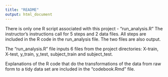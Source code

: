 ```yaml
---
title: "README"
output: html_document
---
```


There is only one R script associated with this project - "run_analysis.R"  The instructor's instructions call for 5 steps and
2 data files.  All steps are included in the R code in the run_analysis file.  The two files are also output.  

The "run_analysis.R" file inputs 6 files from the project directories: X-train, X-test, y_train, y_test, subject_train and subject_test.

Explanations of the R code that do the transformations of the data from raw form to a tidy data set are included in the "codebook.Rmd" file.

